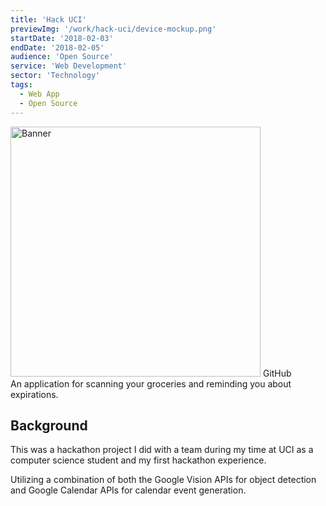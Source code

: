 ```yaml
---
title: 'Hack UCI'
previewImg: '/work/hack-uci/device-mockup.png'
startDate: '2018-02-03'
endDate: '2018-02-05'
audience: 'Open Source'
service: 'Web Development'
sector: 'Technology'
tags:
  - Web App
  - Open Source
---
```


<Img alt="Banner" src="/work/hack-uci/device-mockup.png" height="400"/>

<Typography component="div" textAlign="center">
  <Anchor href="https://github.com/yeungjoseph/hackUCI2">GitHub</Anchor><br/>
  An application for scanning your groceries and reminding you about expirations.<br/>
</Typography>

## Background

This was a hackathon project I did with a team during my time at UCI as a 
computer science student and my first hackathon experience.

Utilizing a combination of both the Google Vision APIs for object detection 
and Google Calendar APIs for calendar event generation.